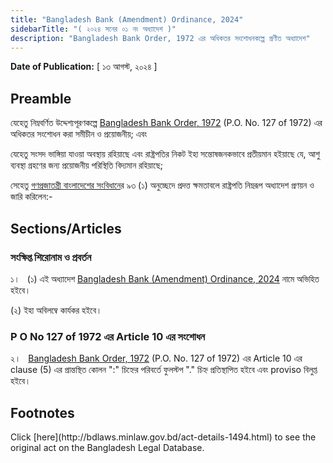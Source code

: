 ```yaml
---
title: "Bangladesh Bank (Amendment) Ordinance, 2024"
sidebarTitle: "( ২০২৪ সনের ০১ নং অধ্যাদেশ )"
description: "Bangladesh Bank Order, 1972 এর অধিকতর সংশোধনকল্পে প্রণীত অধ্যাদেশ"
---
```


**Date of Publication:** [ ১৩ আগস্ট, ২০২৪ ]

## Preamble

যেহেতু নিম্নবর্ণিত উদ্দেশ্যপূরণকল্পে [Bangladesh Bank Order, 1972](/act-415.html "Bangladesh Bank Order, 1972 ") (P.O. No. 127 of 1972) এর অধিকতর সংশোধন করা সমীচীন ও প্রয়োজনীয়; এবং

যেহেতু সংসদ ভাঙ্গিয়া যাওয়া অবস্থায় রহিয়াছে এবং রাষ্ট্রপতির নিকট ইহা সন্তোষজনকভাবে প্রতীয়মান হইয়াছে যে, আশু ব্যবস্থা গ্রহণের জন্য প্রয়োজনীয় পরিস্থিতি বিদ্যমান রহিয়াছে;

সেহেতু [গণপ্রজাতন্ত্রী বাংলাদেশের সংবিধান](/act-957.html "গণপ্রজাতন্ত্রী বাংলাদেশের সংবিধান")ের ৯৩ (১) অনুচ্ছেদে প্রদত্ত ক্ষমতাবলে রাষ্ট্রপতি নিম্নরূপ অধ্যাদেশ প্রণয়ন ও জারি করিলেন:-

## Sections/Articles

### সংক্ষিপ্ত শিরোনাম ও প্রবর্তন

১।   (১) এই অধ্যাদেশ [Bangladesh Bank (Amendment) Ordinance, 2024](/act-1494.html "Bangladesh Bank (Amendment) Ordinance, 2024") নামে অভিহিত হইবে।

(২) ইহা অবিলম্বে কার্যকর হইবে।

### P O No 127 of 1972 এর Article 10 এর সংশোধন

২।   [Bangladesh Bank Order, 1972](/act-415.html "Bangladesh Bank Order, 1972 ") (P.O. No. 127 of 1972) এর Article 10 এর clause (5) এর প্রান্তস্থিত কোলন ":" চিহ্নের পরিবর্তে ফুলস্টপ "." চিহ্ন প্রতিস্থাপিত হইবে এবং proviso বিলুপ্ত হইবে।

## Footnotes

<Note>
  Click [here](http://bdlaws.minlaw.gov.bd/act-details-1494.html) to see the original act on the Bangladesh Legal Database.
</Note>
